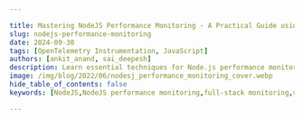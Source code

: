 ```yaml
---

title: Mastering NodeJS Performance Monitoring - A Practical Guide using Open Source Tools
slug: nodejs-performance-monitoring
date: 2024-09-30
tags: [OpenTelemetry Instrumentation, JavaScript]
authors: [ankit_anand, sai_deepesh]
description: Learn essential techniques for Node.js performance monitoring. Optimize your applications with key metrics, tools, and best practices.
image: /img/blog/2022/06/nodesj_performance_monitoring_cover.webp
hide_table_of_contents: false
keywords: [NodeJS,NodeJS performance monitoring,full-stack monitoring,vuejs,mongodb,express,mevn monitoring,mevn stack,open-source,apm tools,application performance monitoring]

---
```


<head>
  <script
    type="application/ld+json"
    dangerouslySetInnerHTML={{ __html: JSON.stringify({
  "@context": "https://schema.org",
  "@type": "TechArticle",
  "headline": "Mastering NodeJS Performance Monitoring - A Practical Guide using Open Source Tools",
  "alternativeHeadline": "Learn essential techniques for Node.js performance monitoring and optimize your applications with key metrics, tools, and best practices",
  "author": [
    {
      "@type": "Person",
      "name": "Ankit Anand"
    },
    {
      "@type": "Person",
      "name": "Sai Deepesh"
    }
  ],
  "publisher": {
    "@type": "Organization",
    "name": "SigNoz",
    "logo": {
      "@type": "ImageObject",
      "url": "https://signoz.io/img/SigNozLogo-orange.svg"
    }
  },
  "datePublished": "2024-09-30T00:00:00Z",
  "dateModified": "2024-09-30T00:00:00Z",
  "mainEntityOfPage": {
    "@type": "WebPage",
    "@id": "https://signoz.io/blog/nodejs-performance-monitoring/"
  },
  "description": "Learn essential techniques for Node.js performance monitoring. Optimize your applications with key metrics, tools, and best practices.",
  "keywords": "NodeJS, NodeJS performance monitoring, full-stack monitoring, vuejs, mongodb, express, mevn monitoring, mevn stack, open-source, apm tools, application performance monitoring",
  "articleSection": "Technology",
  "inLanguage": "en",
  "isPartOf": {
    "@type": "Blog",
    "name": "SigNoz Blog",
    "url": "https://signoz.io/blog/"
  },
  "about": [
    {
      "@type": "Thing",
      "name": "Node.js",
      "description": "A JavaScript runtime built on Chrome's V8 JavaScript engine for server-side programming"
    },
    {
      "@type": "Thing",
      "name": "Performance Monitoring",
      "description": "The practice of tracking and analyzing application performance metrics to ensure optimal functionality"
    },
    {
      "@type": "Thing",
      "name": "OpenTelemetry",
      "description": "An observability framework for cloud-native software"
    }
  ],
  "mentions": [
    {
      "@type": "SoftwareApplication",
      "name": "OpenTelemetry",
      "applicationCategory": "Observability Framework"
    },
    {
      "@type": "SoftwareApplication",
      "name": "SigNoz",
      "applicationCategory": "Application Performance Monitoring"
    },
    {
      "@type": "SoftwareApplication",
      "name": "MongoDB",
      "applicationCategory": "Database"
    }
  ],
  "mainEntity": {
    "@type": "FAQPage",
    "mainEntity": [
      {
        "@type": "Question",
        "name": "What is Node.js performance monitoring?",
        "acceptedAnswer": {
          "@type": "Answer",
          "text": "Node.js performance monitoring is the practice of tracking, measuring, and analyzing various aspects of a Node.js application's behavior and resource usage. It involves collecting data on key performance indicators (KPIs) to ensure optimal application health and user experience."
        }
      },
      {
        "@type": "Question",
        "name": "Why is Node.js performance monitoring critical?",
        "acceptedAnswer": {
          "@type": "Answer",
          "text": "Node.js performance monitoring is critical because it helps identify and resolve issues like event loop blocking, memory leaks, and scaling problems before they impact users. It enables proactive management of application health, ensuring better user experience and preventing potential revenue loss."
        }
      },
      {
        "@type": "Question",
        "name": "What are the essential metrics for Node.js performance monitoring?",
        "acceptedAnswer": {
          "@type": "Answer",
          "text": "Essential metrics for Node.js performance monitoring include CPU usage, memory consumption, event loop lag, network I/O, and database query performance. Advanced metrics to consider are garbage collection, clustering efficiency, external service dependencies, and custom application metrics."
        }
      },
      {
        "@type": "Question",
        "name": "How can I implement Node.js performance monitoring?",
        "acceptedAnswer": {
          "@type": "Answer",
          "text": "You can implement Node.js performance monitoring by using built-in tools, integrating third-party libraries, and implementing custom metrics. OpenTelemetry and SigNoz provide a comprehensive solution for end-to-end application monitoring, including instrumentation, data collection, storage, and visualization."
        }
      },
      {
        "@type": "Question",
        "name": "What are some best practices for effective Node.js monitoring?",
        "acceptedAnswer": {
          "@type": "Answer",
          "text": "Best practices for effective Node.js monitoring include establishing performance baselines, setting meaningful alerts, implementing proper error handling, conducting regular performance audits, and balancing monitoring granularity with overhead. It's also important to adapt your monitoring strategy for different deployment models, such as microservices or serverless architectures."
        }
      }
    ]
  },
  "tutorial": {
    "@type": "HowTo",
    "name": "How to Implement Node.js Performance Monitoring",
    "step": [
      {
        "@type": "HowToStep",
        "name": "Set up OpenTelemetry",
        "text": "Install OpenTelemetry dependencies and create a tracing configuration file for your Node.js application."
      },
      {
        "@type": "HowToStep",
        "name": "Instrument your application",
        "text": "Use OpenTelemetry to instrument your Node.js application, including frontend, backend, and database components."
      },
      {
        "@type": "HowToStep",
        "name": "Configure SigNoz",
        "text": "Set up SigNoz as your backend analysis tool and configure it to receive data from OpenTelemetry."
      },
      {
        "@type": "HowToStep",
        "name": "Monitor performance metrics",
        "text": "Use SigNoz dashboards to monitor key performance metrics, analyze traces, and identify bottlenecks in your Node.js application."
      },
      {
        "@type": "HowToStep",
        "name": "Implement best practices",
        "text": "Apply best practices such as setting baselines, configuring alerts, and conducting regular performance audits to maintain optimal application performance."
      }
    ]
  }
}) }}
  />
</head>

Node.js is one of the most popular frameworks for server-side programming. As it's based on JavaScript, it's easy to learn and widely used by both enterprises and startups. However, Node.js applications can be prone to issues like memory leaks and high CPU loads due to its dynamically typed, single-threaded nature.

This makes performance monitoring crucial for Node.js applications. But monitoring just the web servers isn't enough - you need visibility into your entire application stack for robust performance management.

In this tutorial, we'll demonstrate how to implement full-stack monitoring for a MEVN (MongoDB, Express, Vue, Node) application using OpenTelemetry and SigNoz. We'll cover:

- Instrumenting the sample Node.js app components
- Monitoring Node.js performance with SigNoz dashboards

> Learn how to build a CRUD application using Vue 3, Node, Express, and MongoDB.
> 
> 
> [Complete MEVN stack tutorial](https://signoz.io/blog/mevn-stack-tutorial/)
> 

Let's get started by learning about OpenTelemetry and SigNoz, the key tools we'll use for end-to-end application monitoring.

## What is Node.js Performance Monitoring?

Node.js performance monitoring is the practice of tracking, measuring, and analyzing various aspects of a Node.js application's behavior and resource usage. It involves collecting data on key performance indicators (KPIs) to ensure optimal application health and user experience.

Key components of Node.js performance monitoring include:

1. **Resource usage**: CPU, memory, and disk utilization
2. **Response times**: How quickly your application responds to requests
3. **Error rates**: The frequency and types of errors occurring in your application
4. **Throughput**: The number of requests your application can handle

<Figure src="/img/blog/2024/09/NodeJS-performance-monitoring-image%201.webp" alt="" caption="Key Metrics for NodeJS Performance Monitoring" />Performance monitoring differs from application logging in its focus and purpose. While logging captures specific events or errors for debugging, performance monitoring provides a broader view of your application's health and efficiency.

In the DevOps landscape, Node.js performance monitoring is a critical part of observability — the ability to understand your system's internal state based on its external outputs.

## Why is Node.js Performance Monitoring Critical?

Imagine you're running an e-commerce site during a major sale. Suddenly, response times spike, and customers start complaining about slow page loads. Without proper monitoring, you're flying blind — unable to identify or resolve the issue quickly.

Node.js applications face unique challenges:

1. **Event loop blocking**: Long-running operations can stall the entire application
2. **Memory leaks**: Improper memory management can lead to crashes and poor performance
3. **Scaling issues**: Node.js's single-threaded nature requires careful monitoring as traffic increases

Proactive monitoring helps you catch these issues before they impact users. For example, monitoring helped one company identify a memory leak causing periodic crashes, saving them potential revenue loss and reputational damage.

## Essential Metrics for Node.js Performance Monitoring

To effectively monitor your Node.js application, focus on these key metrics:

1. **CPU Usage**: High CPU usage can indicate inefficient code or the need for scaling.
2. **Memory Consumption**: Track memory usage patterns to identify potential leaks.
3. **Event Loop Lag**: Measures how long operations wait in the event queue — a key indicator of application responsiveness.
4. **Network I/O**: Monitor incoming and outgoing network traffic to identify bottlenecks.
5. **Database Query Performance**: Slow queries can significantly impact overall application performance.

### Advanced Metrics to Consider

As you deepen your monitoring practices, consider these advanced metrics:

1. **Garbage Collection**: Frequent or long-running garbage collection can impact performance.
2. **Clustering Efficiency**: In multi-core environments, ensure your clusters are utilized effectively.
3. **External Service Dependencies**: Monitor the performance of APIs or services your application relies on.
4. **Custom Application Metrics**: Track business-specific KPIs relevant to your application's goals.

## How to Implement Node.js Performance Monitoring

Implementing performance monitoring in your Node.js application involves several steps:

1. **Use Built-in Tools**: Node.js provides basic monitoring capabilities out of the box. For example, you can use `process.memoryUsage()` to track memory consumption:
    
    ```jsx
    console.log(process.memoryUsage());
    // Output: { rss: 4935680, heapTotal: 1826816, heapUsed: 650472, external: 49879 }
    
    ```
    
2. **Integrate Third-party Libraries**: Libraries like `prom-client` can help you collect and expose metrics:
    
    ```jsx
    const client = require('prom-client');
    const counter = new client.Counter({
      name: 'my_request_counter',
      help: 'Number of requests processed'
    });
    
    // Increment the counter in your request handler
    app.get('/', (req, res) => {
      counter.inc();
      res.send('Hello World!');
    });
    
    ```
    
3. **Implement Custom Metrics**: Track business-specific KPIs that matter to your application:
    
    ```jsx
    const userSignups = new client.Counter({
      name: 'user_signups_total',
      help: 'Total number of user signups'
    });
    
    // Increment in your signup route
    app.post('/signup', (req, res) => {
      // ... signup logic
      userSignups.inc();
    });
    
    ```
    
4. **Best Practices**:
    - Instrument code carefully to avoid impacting performance
    - Use sampling for high-volume metrics
    - Aggregate data where possible to reduce storage and processing overhead

## Using OpenTelemetry and SigNoz for NodeJS Performance Monitoring

<a href="https://opentelemetry.io/" rel="noopener noreferrer nofollow" target="_blank">OpenTelemetry</a> is a vendor-agnostic set of tools, APIs, and SDKs used to instrument applications to create and manage telemetry data(logs, metrics, and traces). It aims to make telemetry data a built-in feature of cloud-native software applications.

OpenTelemetry provides the instrumentation layer to generate and export your telemetry data to a backend. Then, you need to choose a backend tool that will provide the data storage and visualization for your telemetry data. That’s where SigNoz comes into the picture.

SigNoz is an open-source application performance monitoring (APM) tool that provides comprehensive monitoring for Node.js applications. It offers features like distributed tracing, metrics monitoring, and log management in a single platform.

<GetStartedSigNoz />

Key features of SigNoz for Node.js performance monitoring include:

1. **Auto-instrumentation**: Easily instrument your Node.js application with minimal code changes
2. **Custom dashboards**: Create tailored views of your application's performance
3. **Alerts**: Set up notifications for when metrics exceed defined thresholds
4. **Trace analysis**: Identify bottlenecks in your application with detailed transaction traces

Compared to other open-source alternatives, SigNoz supports OpenTelemetry natively and offers a more integrated solution, combining metrics, traces, and logs in one platform

> **Want to dive deeper into OpenTelemetry with Node.js?**

Check out our comprehensive [Node.js OpenTelemetry Tutorial](https://signoz.io/opentelemetry/nodejs-tutorial-overview/). This step-by-step guide covers everything from basic instrumentation to advanced topics, helping you master OpenTelemetry implementation in Node.js applications.
> 

## NodeJS Performance Monitoring with OpenTelemetry and SigNoz

To monitor the NodeJS application for performance issues, we need good telemetry data. Telemetry data can be anything that tells us how the application is performing while processing user requests. Once we have that telemetry data, it needs to be visualized for actionable insights.

OpenTelemetry helps you to generate telemetry data, as mentioned before. And SigNoz helps to store, visualize and run queries on the data. Together, OpenTelemetry and SigNoz make a great combo to monitor NodeJS applications for performance issues.

The first step is to instrument your application with OpenTelemetry client libraries. Instrumentation is the process of enabling your application code to generate telemetry data.

We will divide the tutorial into two parts:

- Instrumenting the sample NodeJS app
    - Instrumenting the frontend application made with Vuejs
    - Instrumenting node/express server
    - Instrumenting MongoDB database calls
- Monitor NodeJS performance with SigNoz dashboards

## Installing SigNoz

First of all, you need to install SigNoz. OpenTelemetry does not provide any storage capabilities, so you need to export the data to SigNoz backend once it is collected through OpenTelemetry.

SigNoz can be installed on macOS or Linux computers in just three steps by using a simple installation script.

The install script automatically installs Docker Engine on Linux. However, on macOS, you must manually install <a href="https://docs.docker.com/engine/install/" rel="noopener noreferrer nofollow" target="_blank">Docker Engine</a> before running the install script.

```bash
git clone -b main <https://github.com/SigNoz/signoz.git>
cd signoz/deploy/
./install.sh

```

You can visit our documentation for instructions on how to install SigNoz using Docker Swarm and Helm Charts.

<Figure src="/img/blog/common/deploy_docker_documentation.webp" alt="" caption="" />

When you are done installing SigNoz, you can access the UI at <a href="http://localhost:3301/" rel="noopener noreferrer nofollow" target="_blank">http://localhost:3301</a>

<figure data-zoomable align='center'>
<img src="/img/blog/common/signoz_dashboard_homepage.webp" alt="SigNoz dashboard"/>
<figcaption><i>SigNoz dashboard - It shows services from a sample app that comes bundled with the application</i></figcaption>
</figure>

You can remove the sample applications from SigNoz by following the instructions [here](https://signoz.io/docs/operate/docker-standalone/#remove-the-sample-application).

## Instrumenting the full-stack application with OpenTelemetry

In this section, we will be monitoring the API calls made from the frontend Vuejs application through the express and NodeJS server and finally to Mongodb with OpenTelemetry.

You can find the application code instrumented with OpenTelemetry and ready to be monitored with SigNoz [here](https://github.com/SigNoz/mevn-opentelemetry-example). Get it to your local by cloning the GitHub repo:

```bash
git clone <https://github.com/SigNoz/mevn-opentelemetry-example.git>

```

In the sample app repo, the SigNoz folder is also included. You can keep your SigNoz folder anywhere you want. The section below explains how to go about setting up the MEVN application for monitoring.

<Admonition>
The GitHub sample app is already instrumented with OpenTelemetry.
</Admonition>

### Frontend monitoring set up

Get into `/client` application and install the OpenTelemetry dependencies by running the following command:

```bash
npm i @opentelemetry/api @opentelemetry/sdk-trace-web @opentelemetry/resources @opentelemetry/sdk-trace-base @opentelemetry/exporter-collector @opentelemetry/context-zone @opentelemetry/instrumentation-fetch @opentelemetry/instrumentation

```

Now create a file called `tracing.js` in the `/src` folder, and in that file, we will be adding the required setup to enable frontend tracing.

Paste the following code in `src/tracing.js` file:

```jsx
import { context, trace, SpanStatusCode } from "@opentelemetry/api";
import { WebTracerProvider } from "@opentelemetry/sdk-trace-web";
import { Resource } from "@opentelemetry/resources";
import { SimpleSpanProcessor } from "@opentelemetry/sdk-trace-base";
import { CollectorTraceExporter } from "@opentelemetry/exporter-collector";
import { ZoneContextManager } from "@opentelemetry/context-zone";
import { FetchInstrumentation } from "@opentelemetry/instrumentation-fetch";
import { registerInstrumentations } from "@opentelemetry/instrumentation";

const serviceName = "link-frontend"; //remember this service name

const resource = new Resource({ "service.name": serviceName });
const provider = new WebTracerProvider({ resource });

const collector = new CollectorTraceExporter({
  url: "<http://localhost:4318/v1/traces>",
});

provider.addSpanProcessor(new SimpleSpanProcessor(collector));
provider.register({ contextManager: new ZoneContextManager() });

const webTracerWithZone = provider.getTracer(serviceName);

var bindingSpan;

window.startBindingSpan = (traceId, spanId, traceFlags) => {
  bindingSpan = webTracerWithZone.startSpan("");
  bindingSpan.spanContext().traceId = traceId;
  bindingSpan.spanContext().spanId = spanId;
  bindingSpan.spanContext().traceFlags = traceFlags;
};

registerInstrumentations({
  instrumentations: [
    new FetchInstrumentation({
      propagateTraceHeaderCorsUrls: ["/.*/g"],
      clearTimingResources: true,
      applyCustomAttributesOnSpan: (span, request, result) => {
        const attributes = span.attributes;
        if (attributes.component === "fetch") {
          span.updateName(
            `${attributes["http.method"]} ${attributes["http.url"]}`
          );
        }
        if (result instanceof Error) {
          span.setStatus({
            code: SpanStatusCode.ERROR,
            message: result.message,
          });
          span.recordException(result.stack || result.name);
        }
      },
    }),
  ],
});

// This is the function that we will be using to trace function calls
export function traceSpan(name, func) {
  var singleSpan;
  if (bindingSpan) {
    const ctx = trace.setSpan(context.active(), bindingSpan);
    singleSpan = webTracerWithZone.startSpan(name, undefined, ctx);
    bindingSpan = undefined;
  } else {
    singleSpan = webTracerWithZone.startSpan(name);
  }
  return context.with(trace.setSpan(context.active(), singleSpan), () => {
    try {
      const result = func();
      singleSpan.end();
      return result;
    } catch (error) {
      singleSpan.setStatus({ code: SpanStatusCode.ERROR });
      singleSpan.end();
      throw error;
    }
  });
}

```

Now import the `traceSpan` function from the `src/tracing.js` file and use it with the functions that you're using to make API calls.

Inside the `<script>` section in `App.vue`

```jsx
import { traceSpan } from "./tracing";
.
.
.
methods: {
    async addTodo() {
      const response = await axios.post("api/todoList/", {
        title: this.title,
        description: this.description
      });
      this.todos.push(response.data);
      this.title = "";
      this.description = "";
    },
    async removeTodo(item, i) {
      await axios.delete("api/todoList/" + item._id);
      this.todos.splice(i, 1);
    },

	// these are the functions that we're going to use to add and remove todo
    async handleAddTodo(e){
	    e.preventDefault();
	    await traceSpan("addTodo", this.addTodo);
   },
    async handleRemoveTodo(todo, i){
      await traceSpan("removeTodo", this.removeTodo(todo, i));
    }
  }

```

Inside the `<template>` section in `App.vue`, remove `addTodo()` & `removeTodo` and use `handleAddTodo()` & `handleRemoveTodo()`:

```html
<template>
 <div class="main">
  <h3>Todo List</h3>

  <form class="form" >
    <input class="input" v-model="title" type="text" name="name" placeholder="Enter Todo" />
    <br />
    <input class="input" v-model="description" type="text" name="description"  placeholder="Enter Description" />
    <br />
    <button class="submit-button" @click="handleAddTodo"> Add Todo</button>
  </form>
  <div class="todo-container">
    <ul>
      <li v-for="(todo, i) in todos" :key="todo._id">
        <div class="todo">
        <span class="todo-name">{{ todo.title }}</span>
        <span class="todo-description">{{ todo.description }}</span>
      </div>
        <button class="delete-btn" @click="handleRemoveTodo(todo, i)">DELETE TODO</button>
      </li>
    </ul>
  </div>
  </div>
</template>

```

Now, enable CORS in the OpenTelemetry Receiver.Under SigNoz folder, open the `otel-collector-config.yaml` file. The file is located at `deploy/docker/clickhouse-setup/otel-collector-config.yaml`

You can view the file at [SigNoz GitHub repo](https://github.com/SigNoz/signoz/blob/develop/deploy/docker/clickhouse-setup/otel-collector-config.yaml). Inside the file add the following CORS config:

```jsx
http:
  cors:
    allowed_origins:
      - <https://netflix.com>  # URL of your Frontend application

```

Update the URL in the config file to match your frontend application URL. For this tutorial, we will be running our frontend application on `http://localhost:8080`.

```jsx
http:
  cors:
    allowed_origins:
      - <http://localhost:8080>

```

{/* Here’s a snapshot from the GitHub repo. You can find the file [here](https://github.com/SigNoz/mevn-opentelemetry-example/blob/main/signoz/deploy/docker/clickhouse-setup/otel-collector-config.yaml).

<figure data-zoomable align='center'>
<img src="/img/blog/2022/06/enable_cors.webp" alt="Enabling CORS"/>
<figcaption><i>Enabling CORS</i></figcaption>
</figure> */}

After adding the changes, you need to restart the SigNoz Docker containers.

**To stop the running SigNoz cluster:**

```
sudo docker compose -f docker/clickhouse-setup/docker-compose.yaml stop

```

**To start/resume the running SigNoz cluster:**

```
sudo docker compose -f docker/clickhouse-setup/docker-compose.yaml start

```

<Admonition>
The stopped SigNoz cluster should resume and mount to the existing docker volumes.
</Admonition>

And congratulations, your frontend application made with Vuejs is now instrumented with OpenTelemetry.

### Backend monitoring setup

Now, get into `/server` and follow the below steps

**Step1:** **Install** **OpenTelemetry** **packages**:

```jsx
npm install --save @opentelemetry/sdk-node
npm install --save @opentelemetry/auto-instrumentations-node
npm install --save @opentelemetry/exporter-trace-otlp-http

```

**Step 2: Create `tracing.js` file**

Instantiate tracing by creating a `tracing.js` file and using the below code:

```jsx
// tracing.js
"use strict";
const process = require("process");
const opentelemetry = require("@opentelemetry/sdk-node");
const {
  getNodeAutoInstrumentations,
} = require("@opentelemetry/auto-instrumentations-node");
const {
  OTLPTraceExporter,
} = require("@opentelemetry/exporter-trace-otlp-http");

// configure the SDK to export telemetry data to the console
// enable all auto-instrumentations from the meta package
const traceExporter = new OTLPTraceExporter();
const sdk = new opentelemetry.NodeSDK({
  traceExporter,
  instrumentations: [getNodeAutoInstrumentations()],
});

// initialize the SDK and register with the OpenTelemetry API
// this enables the API to record telemetry
sdk
  .start()
  .then(() => console.log("Tracing initialized"))
  .catch((error) => console.log("Error initializing tracing", error));

// gracefully shut down the SDK on process exit
process.on("SIGTERM", () => {
  sdk
    .shutdown()
    .then(() => console.log("Tracing terminated"))
    .catch((error) => console.log("Error terminating tracing", error))
    .finally(() => process.exit(0));
});

```

**Pass the necessary environment variable**

Once the file is created, you only need to run one last command at your terminal, which passes the necessary environment variables. Here, you also set SigNoz as your backend analysis tool.

```jsx
export OTEL_EXPORTER_OTLP_ENDPOINT="<IP of SigNoz>:4318"
export OTEL_RESOURCE_ATTRIBUTES=service.name=<service_name> \\

```

Replacing the placeholders in the above command for localhost:

`IP of SigNoz Backend`: localhost (since we are running SigNoz on our localhost).

`service_name`: mevn-signoz (you can give whatever name that suits you)

So the final command is:

```jsx
export OTEL_EXPORTER_OTLP_ENDPOINT="<http://localhost:4318>"
export OTEL_RESOURCE_ATTRIBUTES=service.name=mevn-signoz

```

Change the `scripts` of `package.json` on `server` to initiate tracing of the API calls:

```jsx
//server/package.json
"scripts": {
    "start:server": "node -r ./tracing.js index.js",
    "start:client": "npm run serve --prefix '../client/'",
    "dev": "concurrently \\"npm run start:server\\" \\"npm run start:client\\""
  },

```

Now run both client & server:

```jsx
npm run dev

```

Now, the `client` should be running on <a href="http://localhost:8080/" rel="noopener noreferrer nofollow" target="_blank">`http://localhost:8080`</a> while the `server`
runs on `http://localhost:3000`

Interact with the application a bit to generate some dummy data, and wait for the application to be visible on the SigNoz dashboard.

Below we can find the `mevn-signoz` in the list of applications being monitored.

<figure data-zoomable align='center'>
<img src="/img/blog/2022/06/mevn_signoz_dashboard.webp" alt="MEVN Example Application on Signoz"/>
<figcaption><i>MEVN Example Application on Signoz</i></figcaption>
</figure>

## Monitor full-stack NodeJS application performance with SigNoz

You can monitor calls from your frontend application under the `Traces` tab of SigNoz.

<figure data-zoomable align='center'>
<img src="/img/blog/2022/06/nodejs_perf_frontend.webp" alt="Frontned monitoring on SigNoz"/>
<figcaption><i>Function calls from frontend being monitored on SigNoz</i></figcaption>
</figure>

SigNoz comes with out-of-box charts for monitoring application metrics. You can monitor key application metrics like application latency, requests per second, error rate, etc. You can also see the list of top endpoints from your application.

<figure data-zoomable align='center'>
<img src="/img/blog/2022/06/nodejs_perf_app_metrics.webp" alt="Application metrics on SigNoz"/>
<figcaption><i>Monitor application metrics like latency, requests per second, error percentage, etc. with out-of-box charts</i></figcaption>
</figure>

The `Traces` tab of SigNoz helps you analyze the tracing data collected from your NodeJS application. SigNoz also lets you correlate your metrics with traces. If you want to investigate metrics of a particular endpoint, you can click on it to see the traces captured for it.

<figure data-zoomable align='center'>
<img src="/img/blog/2022/06/NodeJS_perf_traces.webp" alt="Traces tab on SigNoz"/>
<figcaption><i>Traces of the /GET endpoint for one of the requests</i></figcaption>
</figure>

SigNoz provides [Flamegraphs and Gantt charts](https://signoz.io/blog/flamegraphs/) to visualize the complete journey of user requests or transactions.

<figure data-zoomable align='center'>
<img src="/img/blog/2022/06/nodejs_perf_flamegraphs.webp" alt="Flamegraphs and Gantt Charts on SigNoz"/>
<figcaption><i>Flamegraphs and Gantt charts on SigNoz dashboard help you visualize the complete journey of a user request</i></figcaption>
</figure>

SigNoz helps you trace database calls too. In the flamegraphs, you can see the calls made to the MongoDB database in the sample app.

<figure data-zoomable align='center'>
<img src="/img/blog/2022/06/nodejs_perf_mongodb.webp" alt="Trace database calls on SigNoz"/>
<figcaption><i>Trace Mongodb database calls with SigNoz</i></figcaption>
</figure>

## Comparison of Popular Node.js Monitoring Tools

When choosing a monitoring solution for your Node.js application, it's crucial to understand the strengths and limitations of each tool. Here's a comprehensive comparison of some popular Node.js monitoring tools:

| Tool | Type | Key Features | Pricing | Ease of Setup | Best For | Limitations |
|------|------|--------------|---------|---------------|----------|-------------|
| SigNoz | Open-source | - Full-stack observability<br />- Distributed tracing<br />- Custom dashboards<br />- Alerts<br />- OpenTelemetry native | Free (self-hosted)<br />Cloud option available | Moderate | Teams wanting a customizable, cost-effective solution with full control | Requires setup and maintenance for self-hosted option |
| Datadog | Commercial | - APM<br />- Infrastructure monitoring<br />- Log management<br />- Real-time alerts<br />- ML-powered insights | Subscription-based<br />Free tier available | Easy | Large enterprises with complex, multi-cloud environments | Can be expensive for high data volumes |
| New Relic | Commercial | - APM<br />- Distributed tracing<br />- Error tracking<br />- AI-powered insights<br />- Extensive integrations | Subscription-based<br />Free tier available | Easy | Teams needing advanced analytics and AI-driven insights | Learning curve can be steep for advanced features |
| Prometheus + Grafana | Open-source | - Metrics collection and storage<br />- Flexible visualization<br />- Alerting<br />- Large ecosystem | Free (self-hosted) | Complex | Teams with existing Kubernetes infrastructure and strong technical expertise | Requires additional setup for distributed tracing and log management |
| Elastic APM | Open-source<br />(Commercial features available) | - Distributed tracing<br />- Real-time monitoring<br />- Integration with ELK stack<br />- Machine learning features | Free (basic)<br />Paid features available | Moderate | Teams already using Elasticsearch or requiring strong log analysis capabilities | Can be resource-intensive and complex to set up |
| AppDynamics | Commercial | - Business transaction monitoring<br />- Auto-discovery of app topology<br />- AI-powered root cause analysis<br />- End-user monitoring | Subscription-based | Moderate | Large enterprises requiring deep performance insights tied to business metrics | Can be expensive and complex for smaller teams |
| Dynatrace | Commercial | - AI-powered monitoring<br />- Automatic dependency mapping<br />- Real-time business insights<br />- Extensive cloud integrations | Subscription-based | Easy | Large-scale, cloud-native applications requiring advanced AIOps capabilities | Can be overkill for smaller applications |
| PM2 | Open-source<br />(Plus version available) | - Process management<br />- Basic monitoring<br />- Load balancing<br />- Log management | Free (open-source)<br />Plus version subscription | Easy | Small to medium-sized applications, especially in development | Limited APM features compared to dedicated monitoring tools |

### Factors to Consider When Choosing a Tool:

1. **Application Size and Complexity**: Larger, more complex applications may benefit from more robust commercial solutions, while smaller projects might find open-source tools sufficient.

2. **Budget**: Consider both immediate costs and long-term expenses as your application scales.

3. **Team Expertise**: Some tools require more technical expertise to set up and maintain than others.

4. **Integration Requirements**: Ensure the tool integrates well with your existing tech stack and other monitoring systems.

5. **Scalability**: Choose a solution that can grow with your application and handle increasing data volumes.

6. **Specific Monitoring Needs**: Some tools excel in particular areas like distributed tracing or log analysis. Prioritize based on your most critical monitoring requirements.

By carefully evaluating these factors and the features of each tool, you can select the Node.js monitoring solution that best fits your project's needs and your team's capabilities.

## Best Practices for Effective Node.js Monitoring

To get the most out of your monitoring efforts:

1. **Establish performance baselines**: Know what "normal" looks like for your application.
2. **Set meaningful alerts**: Configure notifications for significant deviations from your baselines.
3. **Implement proper error handling**: Ensure errors are caught and logged appropriately.
4. **Conduct regular performance audits**: Periodically review your application's performance and optimize as needed.
5. **Balance monitoring granularity with overhead**: Collect enough data to be useful without significantly impacting performance.

## Common Challenges in Node.js Performance Monitoring

As you implement monitoring, you may encounter these challenges:

1. **Microservices complexity**: Distributed systems require distributed tracing to understand request flows.
2. **High-volume data**: Implement sampling and aggregation to manage large amounts of monitoring data.
3. **Root cause analysis**: Correlate metrics, logs, and traces to quickly identify the source of issues.
4. **Serverless monitoring**: Adapt your monitoring strategy for serverless Node.js deployments, which have unique characteristics.

## Key Takeaways

- Node.js performance monitoring is essential for maintaining application health and user satisfaction
- Focus on key metrics like CPU usage, memory consumption, event loop lag, and I/O performance
- Implement monitoring using a combination of built-in tools, third-party libraries, and best practices
- Regular performance audits and proactive monitoring lead to better application reliability and scalability

## FAQs

### What are the most important metrics to monitor in a Node.js application?

The most critical metrics include CPU usage, memory consumption, event loop lag, and I/O performance. These provide a comprehensive view of your application's health and performance.

### How often should I review my Node.js application's performance data?

Review your performance data regularly — daily for critical applications, and at least weekly for less critical ones. Set up alerts for immediate notification of significant issues.

### Can Node.js performance monitoring impact my application's performance?

While monitoring does add some overhead, modern tools and best practices minimize this impact. The benefits of early issue detection typically outweigh the slight performance cost.

### How do I choose between different Node.js monitoring tools and platforms?

Consider your specific needs, budget, and technical requirements. Evaluate factors like ease of use, integration capabilities, scalability, and support. Open-source solutions like SigNoz offer a good balance of features and flexibility for many teams.

---

**Further Reading**

[Implementing OpenTelemerty in an Angular application](https://signoz.io/blog/opentelemetry-angular/)

[Tracing MongoDB calls with OpenTelemetry](https://signoz.io/blog/opentelemetry-mongodb/)